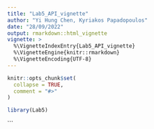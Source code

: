 ```yaml
---
title: "Lab5_API_vignette"
author: "Yi Hung Chen, Kyriakos Papadopoulos"
date: "28/09/2022"
output: rmarkdown::html_vignette
vignette: >
  %\VignetteIndexEntry{Lab5_API_vignette}
  %\VignetteEngine{knitr::rmarkdown}
  %\VignetteEncoding{UTF-8}
---
```


```r
knitr::opts_chunk$set(
  collapse = TRUE,
  comment = "#>"
)
```

```r
library(Lab5)
```

```
